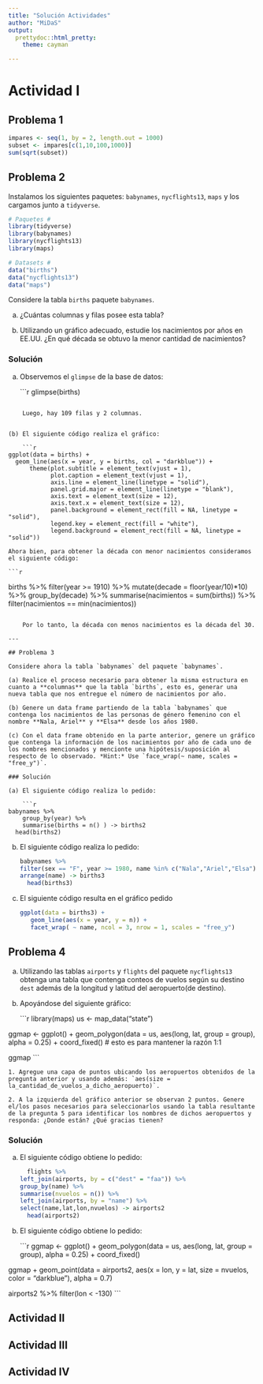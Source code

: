 ```yaml
---
title: "Solución Actividades"
author: "MiDaS"
output: 
  prettydoc::html_pretty:
    theme: cayman

---
```


# Actividad I

## Problema 1

```r
impares <- seq(1, by = 2, length.out = 1000)
subset <- impares[c(1,10,100,1000)]
sum(sqrt(subset))
```

## Problema 2

Instalamos los siguientes paquetes: `babynames`, `nycflights13`, `maps` y los cargamos junto a `tidyverse`.

```r

# Paquetes #
library(tidyverse)
library(babynames)
library(nycflights13)
library(maps)

# Datasets #
data("births")
data("nycflights13")
data("maps")
```

Considere la tabla `births` paquete `babynames`. 

(a) ¿Cuántas columnas y filas posee esta tabla?

(b) Utilizando un gráfico adecuado, estudie los nacimientos por años en EE.UU. ¿En qué década se obtuvo la menor cantidad de nacimientos?

### Solución

(a) Observemos el `glimpse` de la base de datos:

    ```r
    glimpse(births)

```

    Luego, hay 109 filas y 2 columnas.


(b) El siguiente código realiza el gráfico:

    ```r
ggplot(data = births) +
  geom_line(aes(x = year, y = births, col = "darkblue")) + 
      theme(plot.subtitle = element_text(vjust = 1), 
            plot.caption = element_text(vjust = 1), 
            axis.line = element_line(linetype = "solid"), 
            panel.grid.major = element_line(linetype = "blank"), 
            axis.text = element_text(size = 12), 
            axis.text.x = element_text(size = 12), 
            panel.background = element_rect(fill = NA, linetype = "solid"), 
            legend.key = element_rect(fill = "white"), 
            legend.background = element_rect(fill = NA, linetype = "solid"))
```

    Ahora bien, para obtener la década con menor nacimientos consideramos el siguiente código:
    
    ```r
  births %>%
    filter(year >= 1910) %>% 
    mutate(decade = floor(year/10)*10) %>% 
    group_by(decade) %>% 
    summarise(nacimientos = sum(births)) %>%
    filter(nacimientos == min(nacimientos))
```
    
    Por lo tanto, la década con menos nacimientos es la década del 30.
    
---

## Problema 3

Considere ahora la tabla `babynames` del paquete `babynames`. 

(a) Realice el proceso necesario para obtener la misma estructura en cuanto a **columnas** que la tabla `births`, esto es, generar una nueva tabla que nos entregue el número de nacimientos por año.

(b) Genere un data frame partiendo de la tabla `babynames` que contenga los nacimientos de las personas de género femenino con el nombre **Nala, Ariel** y **Elsa** desde los años 1980.

(c) Con el data frame obtenido en la parte anterior, genere un gráfico que contenga la información de los nacimientos por año de cada uno de los nombres mencionados y mencionte una hipótesis/suposición al respecto de lo observado. *Hint:* Use `face_wrap(~ name, scales = "free_y")`.

### Solución

(a) El siguiente código realiza lo pedido:

    ```r
babynames %>% 
    group_by(year) %>% 
    summarise(births = n() ) -> births2
  head(births2)
```

(b) El siguiente código realiza lo pedido:

    ```r
babynames %>%
    filter(sex == "F", year >= 1980, name %in% c("Nala","Ariel","Elsa")) %>% 
    arrange(name) -> births3
  head(births3)
```

(c) El siguiente código resulta en el gráfico pedido

    ```r
ggplot(data = births3) + 
   geom_line(aes(x = year, y = n)) +
   facet_wrap( ~ name, ncol = 3, nrow = 1, scales = "free_y")
```


## Problema 4

(a) Utilizando las tablas `airports` y `flights` del paquete `nycflights13` obtenga una tabla que contenga conteos de vuelos según su destino `dest` además de la longitud y latitud del aeropuerto(de destino).

(b) Apoyándose del siguiente gráfico:

    ```r
library(maps)
us <- map_data("state")

ggmap <- ggplot() +
  geom_polygon(data = us, aes(long, lat, group = group), alpha = 0.25) +
  coord_fixed() # esto es para mantener la razón 1:1

ggmap
    ```
    
    1. Agregue una capa de puntos ubicando los aeropuertos obtenidos de la pregunta anterior y usando además: `aes(size = la_cantidad_de_vuelos_a_dicho_aeropuerto)`.

    2. A la izquierda del gráfico anterior se observan 2 puntos. Genere el/los pasos necesarios para seleccionarlos usando la tabla resultante de la pregunta 5 para identificar los nombres de dichos aeropuertos y responda: ¿Donde están? ¿Qué gracias tienen?
    
### Solución

(a) El siguiente código obtiene lo pedido:

    ```r
  flights %>% 
    left_join(airports, by = c("dest" = "faa")) %>% 
    group_by(name) %>% 
    summarise(nvuelos = n()) %>% 
    left_join(airports, by = "name") %>% 
    select(name,lat,lon,nvuelos) -> airports2
  head(airports2)
```

(b) El siguiente código obtiene lo pedido:

    ```r
ggmap <- ggplot() +
    geom_polygon(data = us, aes(long, lat, group = group), alpha = 0.25) + 
    coord_fixed()

  ggmap + 
    geom_point(data = airports2, 
               aes(x = lon, y = lat, size = nvuelos, color = "darkblue"), 
               alpha = 0.7)

  airports2 %>% 
    filter(lon < -130)
```

## Actividad II

## Actividad III

## Actividad IV